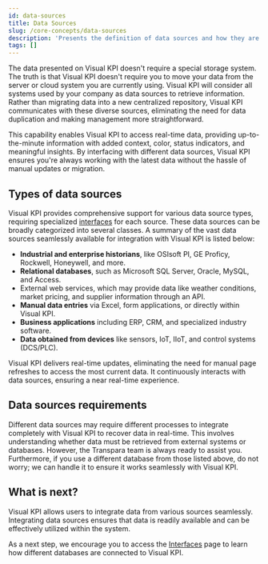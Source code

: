 ```yaml
---
id: data-sources
title: Data Sources
slug: /core-concepts/data-sources
description: 'Presents the definition of data sources and how they are used with the Visual KPI system.'
tags: []
---
```



The data presented on Visual KPI doesn't require a special storage system. The truth is that Visual KPI doesn't require you to move your data from the server or cloud system you are currently using. Visual KPI will consider all systems used by your company as data sources to retrieve information. Rather than migrating data into a new centralized repository, Visual KPI communicates with these diverse sources, eliminating the need for data duplication and making management more straightforward.

This capability enables Visual KPI to access real-time data, providing up-to-the-minute information with added context, color, status indicators, and meaningful insights. By interfacing with different data sources, Visual KPI ensures you're always working with the latest data without the hassle of manual updates or migration.

<StylizedImage
  imgURL="img\core-concepts\data-sources\data-sources.png"
  alt="Data sources available"
/>


## Types of data sources

Visual KPI provides comprehensive support for various data source types, requiring specialized [interfaces](./interfaces) for each source. These data sources can be broadly categorized into several classes. A summary of the vast data sources seamlessly available for integration with Visual KPI is listed below: 

- **Industrial and enterprise historians**, like OSIsoft PI, GE Proficy, Rockwell, Honeywell, and more.
- **Relational databases**, such as Microsoft SQL Server, Oracle, MySQL, and Access.
- External web services, which may provide data like weather conditions, market pricing, and supplier information through an API.
- **Manual data entries** via Excel, form applications, or directly within Visual KPI.
- **Business applications** including ERP, CRM, and specialized industry software.
- **Data obtained from devices** like sensors, IoT, IIoT, and control systems (DCS/PLC).

Visual KPI delivers real-time updates, eliminating the need for manual page refreshes to access the most current data. It continuously interacts with data sources, ensuring a near real-time experience.

## Data sources requirements

Different data sources may require different processes to integrate completely with Visual KPI to recover data in real-time. This involves understanding whether data must be retrieved from external systems or databases. However, the Transpara team is always ready to assist you. Furthermore, if you use a different database from those listed above, do not worry; we can handle it to ensure it works seamlessly with Visual KPI.

## What is next?

Visual KPI allows users to integrate data from various sources seamlessly. Integrating data sources ensures that data is readily available and can be effectively utilized within the system.

As a next step, we encourage you to access the [Interfaces](./interfaces) page to learn how different databases are connected to Visual KPI.